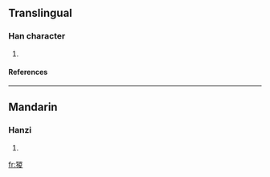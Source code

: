 ==Translingual==
===Han character===
{{Han char|rn=94|rad=犬|as=09|sn=12|four=4224<sub>7</sub>|canj=大竹山金水 (KHUCE)}}
# {{defn|Han|sort=犬09}}
====References====
{{Han ref|kx=0714.070|dkj=20514|dj=1126.070|hdz=21359.010|uh=7323|ud=29475|bh=DA77|bd=55927}}

----
==Mandarin==
===Hanzi===
{{cmn-hanzi|pin=[[zōng]] (zong1)|wg=tsung<sup>1</sup>}}
# {{defn|Mandarin}}

[[fr:猣]]